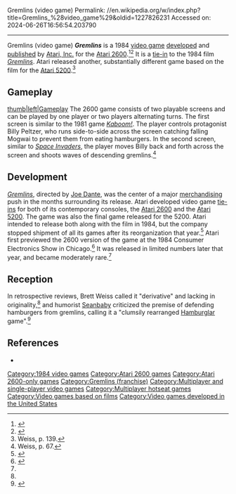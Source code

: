 Gremlins (video game)
Permalink: //en.wikipedia.org/w/index.php?title=Gremlins_%28video_game%29&oldid=1227826231
Accessed on: 2024-06-26T16:56:54.203790



------
Gremlins (video game)
{{Short description|1984 video game}}
{{Infobox video game
| title = Gremlins
| image = Gremlins Atari 2600 cover.png
| developer = [[Atari, Inc.]]
| publisher = Atari, Inc.
| designer = Scott Smith<ref name="mania">{{cite web |title=2600 Gremlins |url=http://www.atarimania.com/game-atari-2600-vcs-gremlins_18200.html |website=Atari Mania}}</ref>
| composer = Robert Vieira
| engine = 
| released = 1984
| genre = [[Action game|Action]]
| modes = 1 or 2 players
| platforms = [[Atari 2600]]
}}
'''''Gremlins''''' is a 1984 [[video game]] [[video game developer|developed]] and [[video game publisher|published]] by [[Atari, Inc.]] for the [[Atari 2600]].<ref name="gamefaqs">{{cite web | url =https://gamefaqs.gamespot.com/atari2600/584783-gremlins | title = Gremlins | publisher = [[GameFAQs]] | access-date = March 21, 2011}}</ref><ref>{{cite news | last = Einhorn | first = Ethan | date = November 1, 2003 | title = History of horror games: With Halloween upon us, we've decided to take a look at horror's history in videogames | newspaper = [[GameNOW]] | page = 86}}</ref> It is a [[tie-in]] to the 1984 film ''[[Gremlins]]''. Atari released another, substantially different game based on the film for the [[Atari 5200]].<ref name=Weiss139>Weiss, p. 139.</ref>

== Gameplay ==
[[image:Gremlins (Atari 2600) gameplay screenshot 1.png|thumb|left|Gameplay]]
The 2600 game consists of two playable screens and can be played by one player or two players alternating turns. The first screen is similar to the 1981 game ''[[Kaboom! (video game)|Kaboom!]]''. The player controls protagonist Billy Peltzer, who runs side-to-side across the screen catching falling Mogwai to prevent them from eating hamburgers. In the second screen, similar to ''[[Space Invaders]]'', the player moves Billy back and forth across the screen and shoots waves of descending gremlins.<ref name=Weiss67>Weiss, p. 67.</ref>

== Development ==
''[[Gremlins]]'', directed by [[Joe Dante]], was the center of a major [[merchandising]] push in the months surrounding its release. Atari developed video game [[tie-in]]s for both of its contemporary consoles, the [[Atari 2600]] and the [[Atari 5200]]. The game was also the final game released for the 5200. Atari intended to release both along with the film in 1984, but the company stopped shipment of all its games after its reorganization that year.<ref name=MJ>{{cite news | title= You might have a rare game in your collection | author= Edward J. Semrad | url= https://news.google.com/newspapers?id=fGkaAAAAIBAJ&sjid=UioEAAAAIBAJ&pg=7097,10642764&dq=gremlins+2600+atari&hl=en | newspaper= [[The Milwaukee Journal]] | date= August 31, 1985 | access-date=March 21, 2011}}</ref> Atari first previewed the 2600 version of the game at the 1984 Consumer Electronics Show in Chicago.<ref name="InfoWorld">{{cite news | title = Games Exhibit Innovations | first = Scott | last = Mace | work = [[InfoWorld]] | pages = 35, 37 | date = July 9, 1984 | url = https://books.google.com/books?id=yC4EAAAAMBAJ&dq=+gremlins++atari&pg=PA37 | access-date = March 21, 2011}}</ref> It was released in limited numbers later that year, and became moderately rare.<ref name=MJ/>

== Reception ==
In retrospective reviews, Brett Weiss called it "derivative" and lacking in originality,<ref name=Weiss67/> and humorist [[Seanbaby]] criticized the premise of defending hamburgers from gremlins, calling it a "clumsily rearranged [[Hamburglar]] game".<ref>{{cite web|url=http://www.1up.com/features/seanbaby-hate-1984s |title=Seanbaby's I Hate The 1984s from |publisher=1UP.com |access-date=2011-03-23}}</ref>

== References ==
{{reflist}}
* {{cite book |title= Classic Home Video Games, 1972-1984: A Complete Reference Guide|last= Weiss |first= Brett |year= 2007 |publisher= McFarland|isbn= 978-0-7864-3226-4|url= https://books.google.com/books?id=BzxTtml8Jq4C|access-date= March 21, 2011}}

{{Gremlins}}
{{Atari 2600}}

[[Category:1984 video games]]
[[Category:Atari 2600 games]]
[[Category:Atari 2600-only games]]
[[Category:Gremlins (franchise)]]
[[Category:Multiplayer and single-player video games]]
[[Category:Multiplayer hotseat games]]
[[Category:Video games based on films]]
[[Category:Video games developed in the United States]]